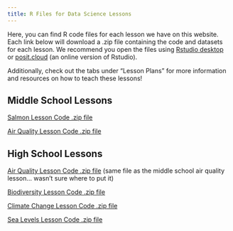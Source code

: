 ```yaml
--- 
title: R Files for Data Science Lessons
---
```


Here, you can find R code files for each lesson we have on this website. Each link below will download a .zip file containing the code and datasets for each lesson. We recommend you open the files using [Rstudio desktop](https://posit.co/download/rstudio-desktop/) or [posit.cloud](https://posit.cloud/content/yours?sort=name_asc) (an online version of Rstudio). 

Additionally, check out the tabs under "Lesson Plans" for more information and resources on how to teach these lessons!

## Middle School Lessons

[Salmon Lesson Code .zip file](https://lewis-and-clark-data-science.github.io/6-12-Data-Science-Resources/files/lesson_code_zips/SalmonLessonCode.zip)

[Air Quality Lesson Code .zip file](https://lewis-and-clark-data-science.github.io/6-12-Data-Science-Resources/files/lesson_code_zips/AQILessonCode.zip)


## High School Lessons

[Air Quality Lesson Code .zip file](https://lewis-and-clark-data-science.github.io/6-12-Data-Science-Resources/files/lesson_code_zips/AQILessonCode.zip) (same file as the middle school air quality lesson... wasn't sure where to put it)

[Biodiversity Lesson Code .zip file](https://lewis-and-clark-data-science.github.io/6-12-Data-Science-Resources/files/lesson_code_zips/BiodiversityLessonCode.zip)

[Climate Change Lesson Code .zip file](https://lewis-and-clark-data-science.github.io/6-12-Data-Science-Resources/files/lesson_code_zips/ClimateChangeLessonCode.zip)

[Sea Levels Lesson Code .zip file](https://lewis-and-clark-data-science.github.io/6-12-Data-Science-Resources/files/lesson_code_zips/SeaLevelsLessonCode.zip)